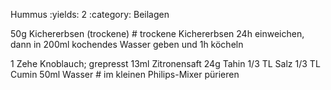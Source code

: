Hummus
:yields: 2
:category: Beilagen

50g Kichererbsen (trockene)
# trockene Kichererbsen 24h einweichen, dann in 200ml kochendes Wasser geben und 1h köcheln

1 Zehe Knoblauch; grepresst
13ml Zitronensaft
24g Tahin
1/3 TL Salz
1/3 TL Cumin
50ml Wasser
# im kleinen Philips-Mixer pürieren

